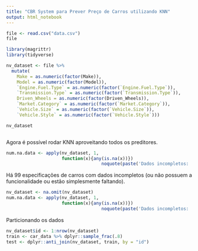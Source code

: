 ```yaml
---
title: "CBR System para Prever Preço de Carros utilizando KNN"
output: html_notebook
---
```



```r
file <- read.csv("data.csv")
file
```

```r
library(magrittr)
library(tidyverse)
```

```r
nv_dataset <- file %>%
  mutate(
    Make = as.numeric(factor(Make)),
    Model = as.numeric(factor(Model)),
    `Engine.Fuel.Type` = as.numeric(factor(`Engine.Fuel.Type`)),
    `Transmission.Type` = as.numeric(factor(`Transmission.Type`)),
    Driven_Wheels = as.numeric(factor(Driven_Wheels)),
    `Market.Category` = as.numeric(factor(`Market.Category`)),
    `Vehicle.Size` = as.numeric(factor(`Vehicle.Size`)),
    `Vehicle.Style` = as.numeric(factor(`Vehicle.Style`))) 

nv_dataset
```

```r

```

Agora é possível rodar KNN aproveitando todos os preditores.


```r
num.na.data <- apply(nv_dataset, 1, 
                     function(x){any(is.na(x))})
                                    noquote(paste('Dados incompletos: ', sum(num.na.data)))
```
 Há 99 especificações de carros com dados incompletos (ou não possuem a funcionalidade ou estão simplesmente faltando). 
 
```r
nv_dataset <- na.omit(nv_dataset)
num.na.data <- apply(nv_dataset, 1, 
                     function(x){any(is.na(x))})
                                    noquote(paste('Dados incompletos: ', sum(num.na.data)))
```

Particionando os dados

```r
nv_dataset$id <- 1:nrow(nv_dataset)
train <- car_data %>% dplyr::sample_frac(.8)
test <- dplyr::anti_join(nv_dataset, train, by = "id") 

```

























